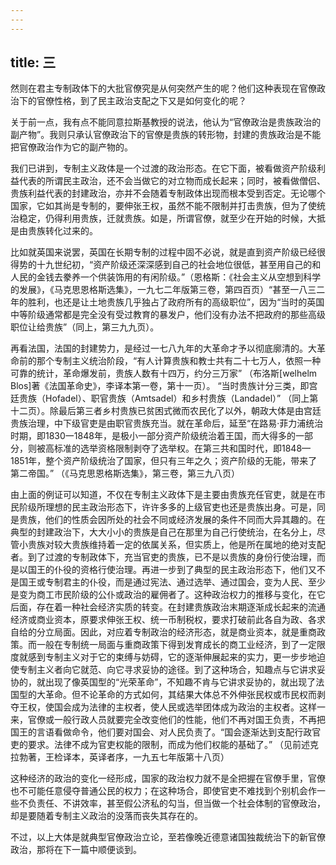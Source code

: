 ```yaml
---
---
---
```

title: 三
---



然则在君主专制政体下的大批官僚究是从何突然产生的呢？他们这种表现在官僚政治下的官僚性格，到了民主政治支配之下又是如何变化的呢？

关于前一点，我有点不能同意拉斯基教授的说法，他认为“官僚政治是贵族政治的副产物”。我则只承认官僚政治下的官僚是贵族的转形物，封建的贵族政治是不能把官僚政治作为它的副产物的。

我们已讲到，专制主义政体是一个过渡的政治形态。在它下面，被看做资产阶级利益代表的所谓民主政治，还不会当做它的对立物而成长起来；同时，被看做僧侣、贵族利益代表的封建政治，亦并不会随着专制政体出现而根本受到否定。无论哪个国家，它如其尚是专制的，要伸张王权，虽然不能不限制并打击贵族，但为了使统治稳定，仍得利用贵族，迁就贵族。如是，所谓官僚，就至少在开始的时候，大抵是由贵族转化过来的。

比如就英国来说罢，英国在长期专制的过程中固不必说，就是直到资产阶级已经很得势的十九世纪初，“资产阶级还深深感到自己的社会地位很低，甚至用自己的和人民的金钱去豢养一个供装饰用的有闲阶级。”（恩格斯：《社会主义从空想到科学的发展》，《马克思恩格斯选集》，一九七二年版第三卷，第四百页）“甚至一八三二年的胜利，也还是让土地贵族几乎独占了政府所有的高级职位”，因为“当时的英国中等阶级通常都是完全没有受过教育的暴发户，他们没有办法不把政府的那些高级职位让给贵族”（同上，第三九九页）。

再看法国，法国的封建势力，是经过一七八九年的大革命才予以彻底廓清的。大革命前的那个专制主义统治阶段，“有人计算贵族和教士共有二十七万人，依照一种可靠的统计，革命爆发前，贵族人数有十四万，约分三万家” （布洛斯[welhelm Blos]著《法国革命史》，李译本第一卷，第十一页）。 “当时贵族计分三类，即宫廷贵族（Hofadel）、职官贵族（Amtsadel）和乡村贵族（Landadel）” （同上第十二页）。除最后第三者乡村贵族已贫困式微而农民化了以外，朝政大体是由宫廷贵族治理，中下级官吏是由职官贵族充当。就在革命后，延至“在路易·菲力浦统治时期，即1830一1848年，是极小一部分资产阶级统治着王国，而大得多的一部分，则被高标准的选举资格限制剥夺了选举权。在第三共和国时代，即1848—1851年，整个资产阶级统治了国家，但只有三年之久；资产阶级的无能，带来了第二帝国。” （《马克思恩格斯选集》，第三卷，第三九八页）

由上面的例证可以知道，不仅在专制主义政体下是主要由贵族充任官吏，就是在市民阶级所理想的民主政治形态下，许许多多的上级官吏也还是贵族出身。可是，同是贵族，他们的性质会因所处的社会不同或经济发展的条件不同而大异其趣的。在典型的封建政治下，大大小小的贵族是自己在那里为自己行使统治，在名分上，尽管小贵族对较大贵族维持着一定的依属关系，但实质上，他是所在属地的绝对支配者。到了过渡的专制政体下，充当官吏的贵族，已不是以贵族的身份行使治理，而是以国王的仆役的资格行使治理。再进一步到了典型的民主政治形态下，他们又不是国王或专制君主的仆役，而是通过宪法、通过选举、通过国会，变为人民、至少是变为商工市民阶级的公仆或政治的雇佣者了。这种政治权力的推移与变化，在它后面，存在着一种社会经济实质的转变。在封建贵族政治末期逐渐成长起来的流通经济或商业资本，原要求伸张王权、统一币制税权，要求打破前此各自为政、各求自给的分立局面。因此，对应着专制政治的经济形态，就是商业资本，就是重商政策。而一般在专制统一局面与重商政策下得到发育成长的商工业经济，到了一定限度就感到专制主义对于它的束缚与妨碍，它的逐渐伸展起来的实力，更一步步地迫使专制主义者向它就范、向它寻求妥协的途径。到了这种场合，知趣点与它讲求妥协的，就出现了像英国型的“光荣革命”，不知趣不肯与它讲求妥协的，就出现了法国型的大革命。但不论革命的方式如何，其结果大体总不外伸张民权或市民权而剥夺王权，使国会成为法律的主权者，使人民或选举团体成为政治的主权者。这样一来，官僚或一般行政人员就要完全改变他们的性能，他们不再对国王负责，不再把国王的言语看做命令，他们要对国会、对人民负责了。“国会逐渐达到支配行政官吏的要求。法律不成为官吏权能的限制，而成为他们权能的基础了。” （见前述克拉勃著，王检译本，英译者序，一九五七年版第十八页）

这种经济的政治的变化一经形成，国家的政治权力就不是全把握在官僚手里，官僚也不可能任意侵夺普通公民的权力；在这种场合，即使官吏不难找到个别机会作一些不负责任、不讲效率，甚至假公济私的勾当，但当做一个社会体制的官僚政治，却是要随着专制主义政治的没落而丧失其存在的。

不过，以上大体是就典型官僚政治立论，至若像晚近德意诸国独裁统治下的新官僚政治，那将在下一篇中顺便谈到。